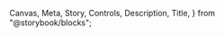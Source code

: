   Canvas,
  Meta,
  Story,
  Controls,
  Description,
  Title,
} from "@storybook/blocks";


<Meta of={ArchiverDataViewer} />
<Title />
<Description />
<ImportPath libName={"src"} />
<Story of={ArchiverDataViewer.Overview} />
<Controls/>

# Archived data viewer setup

<Markdown>{ArchiverDataViewerMD}</Markdown>
